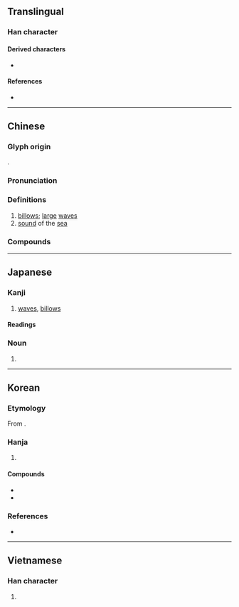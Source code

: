 {{also|涛}}
{{character info}}
==Translingual==

===Han character===
{{Han char|rn=85|rad=水|as=14|sn=17|four=34141|canj=EGNI|ids=⿰氵壽}}

====Derived characters====
* {{l|mul|𤒵}}

====References====
* {{Han ref|kx=0656.120|dkj=18508|dj=1066.160|hdz=31765.160|uh=6FE4|ud=28644|bh=C0DC|bd=49372}}

----

==Chinese==
{{zh-forms|s=涛}}

===Glyph origin===
{{Han etym}}
{{Han compound|水|alt1=氵|壽|ls=psc|c1=s|c2=p}}.

===Pronunciation===
{{zh-pron
|m=濤
|c=tou4
|h=pfs=thò
|md=dò̤
|mn=tw,xm,zz:tô/qz:tô͘
|mn-t=tiu5/tao5
|w=3dau
|mc=y
|oc=y
|cat=n
}}

===Definitions===
{{zh-hanzi}}

# [[billow]]s; [[large]] [[wave]]s
# [[sound]] of the [[sea]]

===Compounds===
{{zh-der|怒濤排壑|怒濤|弄濤|松濤|狂濤駭浪|海濤|波濤洶湧|狂濤巨浪|洪濤|浪濤|浪濤澎湃|推濤作浪|林濤|波濤|濤生雲滅|薛濤箋|雲濤|驚濤拍岸|胥濤|驚濤駭浪|駭浪驚濤}}

----

==Japanese==

===Kanji===
{{ja-kanji|grade=|rs=水14|shin=涛}}
# [[wave]]s, [[billow]]s

====Readings====
{{ja-readings
|goon=どう<だう
|kanon=とう<たう
|kun=なみ-
|nanori=なみ
}}

===Noun===
{{ja-noun|なみ}}
# {{alternative form of|ja|波||[[wave]]}}

----

==Korean==

===Etymology===
From {{der|ko|ltc|-}} {{ltc-l|濤 |id=1}}. {{hanja-hunmong|도|two|地理#상04B}}

===Hanja===
{{ko-hanja-search}}
{{ko-hanja|물결|도}}

# {{hanja form of|도|[[waves]]}}

====Compounds====
{{der-top|Compounds}}
* {{ko-l|파도|波濤}}
* {{ko-l|질풍노도|疾風怒濤}}
{{der-bottom}}

===References===
* {{R:hanjadoc|6512}}

----

==Vietnamese==

===Han character===
{{vi-readings|reading=đào|rs=水14}}

# {{rfdef|vi|sort=水14}}